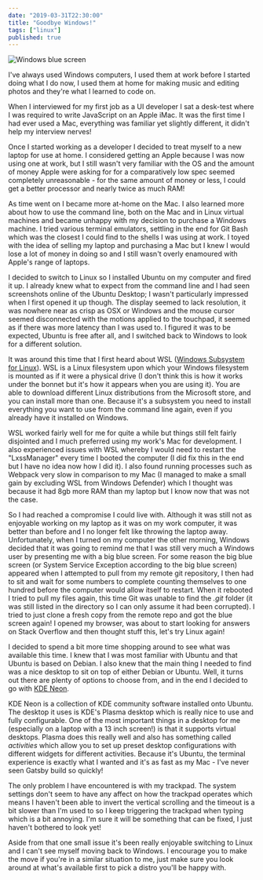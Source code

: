 ```yaml
---
date: "2019-03-31T22:30:00"
title: "Goodbye Windows!"
tags: ["linux"]
published: true
---
```


![Windows blue screen](/bsod-windows.jpg)

I've always used Windows computers, I used them at work before I started doing what I do now, I used them at home for making music and editing photos and they're what I learned to code on. 

When I interviewed for my first job as a UI developer I sat a desk-test where I was required to write JavaScript on an Apple iMac. It was the first time I had ever used a Mac, everything was familiar yet slightly different, it didn't help my interview nerves! 

Once I started working as a developer I decided to treat myself to a new laptop for use at home. I considered getting an Apple because I was now using one at work, but I still wasn't very familiar with the OS and the amount of money Apple were asking for for a comparatively low spec seemed completely unreasonable - for the same amount of money or less, I could get a better processor and nearly twice as much RAM!

As time went on I became more at-home on the Mac. I also learned more about how to use the command line, both on the Mac and in Linux virtual machines and became unhappy with my decision to purchase a Windows machine. I tried various terminal emulators, settling in the end for Git Bash which was the closest I could find to the shells I was using at work. I toyed with the idea of selling my laptop and purchasing a Mac but I knew I would lose a lot of money in doing so and I still wasn't overly enamoured with Apple's range of laptops.

I decided to switch to Linux so I installed Ubuntu on my computer and fired it up. I already knew what to expect from the command line and I had seen screenshots online of the Ubuntu Desktop; I wasn't particularly impressed when I first opened it up though. The display seemed to lack resolution, it was nowhere near as crisp as OSX or Windows and the mouse cursor seemed disconnected with the motions applied to the touchpad, it seemed as if there was more latency than I was used to. I figured it was to be expected, Ubuntu is free after all, and I switched back to Windows to look for a different solution.

It was around this time that I first heard about WSL ([Windows Subsystem for Linux](https://docs.microsoft.com/en-us/windows/wsl/about)). WSL is a Linux filesystem upon which your Windows filesystem is mounted as if it were a physical drive (I don't think this is how it works under the bonnet but it's how it appears when you are using it). You are able to download different Linux distributions from the Microsoft store, and you can install more than one. Because it's a subsystem you need to install everything you want to use from the command line again, even if you already have it installed on Windows. 

WSL worked fairly well for me for quite a while but things still felt fairly disjointed and I much preferred using my work's Mac for development. I also experienced issues with WSL whereby I would need to restart the "LxssManager" every time I booted the computer (I did fix this in the end but I have no idea now how I did it). I also found running processes such as Webpack very slow in comparison to my Mac (I managed to make a small gain by excluding WSL from Windows Defender) which I thought was because it had 8gb more RAM than my laptop but I know now that was not the case.

So I had reached a compromise I could live with. Although it was still not as enjoyable working on my laptop as it was on my work computer, it was better than before and I no longer felt like throwing the laptop away. Unfortunately, when I turned on my computer the other morning, Windows decided that it was going to remind me that I was still very much a Windows user by presenting me with a big blue screen. For some reason the big blue screen (or System Service Exception according to the big blue screen) appeared when I attempted to pull from my remote git repository, I then had to sit and wait for some numbers to complete counting themselves to one hundred before the computer would allow itself to restart. When it rebooted I tried to pull my files again, this time Git was unable to find the _.git_ folder (it was still listed in the directory so I can only assume it had been corrupted). I tried to just clone a fresh copy from the remote repo and got the blue screen again! I opened my browser, was about to start looking for answers on Stack Overflow and then thought stuff this, let's try Linux again!

I decided to spend a bit more time shopping around to see what was available this time. I knew that I was most familiar with Ubuntu and that Ubuntu is based on Debian. I also knew that the main thing I needed to find was a nice desktop to sit on top of either Debian or Ubuntu. Well, it turns out there are plenty of options to choose from, and in the end I decided to go with [KDE Neon](https://neon.kde.org/).

KDE Neon is a collection of KDE community software installed onto Ubuntu. The desktop it uses is KDE's Plasma desktop which is really nice to use and fully configurable. One of the most important things in a desktop for me (especially on a laptop with a 13 inch screen!) is that it supports virtual desktops. Plasma does this really well and also has something called _activities_ which allow you to set up preset desktop configurations with different widgets for different activities. Because it's Ubuntu, the terminal experience is exactly what I wanted and it's as fast as my Mac - I've never seen Gatsby build so quickly! 

The only problem I have encountered is with my trackpad. The system settings don't seem to have any affect on how the trackpad operates which means I haven't been able to invert the vertical scrolling and the timeout is a bit slower than I'm used to so I keep triggering the trackpad when typing which is a bit annoying. I'm sure it will be something that can be fixed, I just haven't bothered to look yet!

Aside from that one small issue it's been really enjoyable switching to Linux and I can't see myself moving back to Windows. I encourage you to make the move if you're in a similar situation to me, just make sure you look around at what's available first to pick a distro you'll be happy with.
